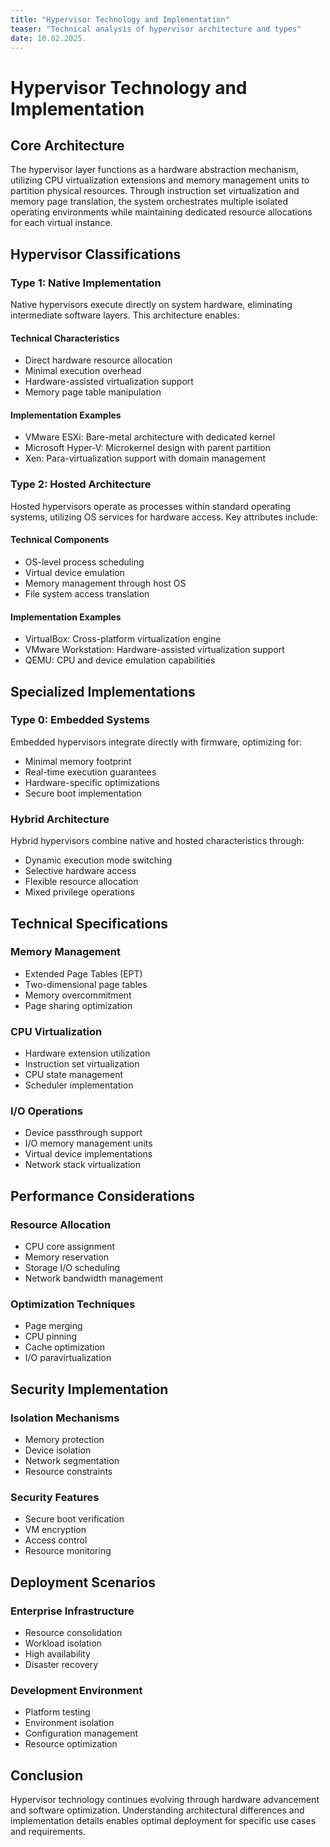 ```yaml
---
title: "Hypervisor Technology and Implementation"
teaser: "Technical analysis of hypervisor architecture and types"
date: 10.02.2025.
---
```


# Hypervisor Technology and Implementation

## Core Architecture

The hypervisor layer functions as a hardware abstraction mechanism, utilizing CPU virtualization extensions and memory management units to partition physical resources. Through instruction set virtualization and memory page translation, the system orchestrates multiple isolated operating environments while maintaining dedicated resource allocations for each virtual instance.

## Hypervisor Classifications

### Type 1: Native Implementation

Native hypervisors execute directly on system hardware, eliminating intermediate software layers. This architecture enables:

#### Technical Characteristics

* Direct hardware resource allocation
* Minimal execution overhead
* Hardware-assisted virtualization support
* Memory page table manipulation

#### Implementation Examples

* VMware ESXi: Bare-metal architecture with dedicated kernel
* Microsoft Hyper-V: Microkernel design with parent partition
* Xen: Para-virtualization support with domain management

### Type 2: Hosted Architecture

Hosted hypervisors operate as processes within standard operating systems, utilizing OS services for hardware access. Key attributes include:

#### Technical Components

* OS-level process scheduling
* Virtual device emulation
* Memory management through host OS
* File system access translation

#### Implementation Examples

* VirtualBox: Cross-platform virtualization engine
* VMware Workstation: Hardware-assisted virtualization support
* QEMU: CPU and device emulation capabilities

## Specialized Implementations

### Type 0: Embedded Systems

Embedded hypervisors integrate directly with firmware, optimizing for:

* Minimal memory footprint
* Real-time execution guarantees
* Hardware-specific optimizations
* Secure boot implementation

### Hybrid Architecture

Hybrid hypervisors combine native and hosted characteristics through:

* Dynamic execution mode switching
* Selective hardware access
* Flexible resource allocation
* Mixed privilege operations

## Technical Specifications

### Memory Management

* Extended Page Tables (EPT)
* Two-dimensional page tables
* Memory overcommitment
* Page sharing optimization

### CPU Virtualization

* Hardware extension utilization
* Instruction set virtualization
* CPU state management
* Scheduler implementation

### I/O Operations

* Device passthrough support
* I/O memory management units
* Virtual device implementations
* Network stack virtualization

## Performance Considerations

### Resource Allocation

* CPU core assignment
* Memory reservation
* Storage I/O scheduling
* Network bandwidth management

### Optimization Techniques

* Page merging
* CPU pinning
* Cache optimization
* I/O paravirtualization

## Security Implementation

### Isolation Mechanisms

* Memory protection
* Device isolation
* Network segmentation
* Resource constraints

### Security Features

* Secure boot verification
* VM encryption
* Access control
* Resource monitoring

## Deployment Scenarios

### Enterprise Infrastructure

* Resource consolidation
* Workload isolation
* High availability
* Disaster recovery

### Development Environment

* Platform testing
* Environment isolation
* Configuration management
* Resource optimization

## Conclusion

Hypervisor technology continues evolving through hardware advancement and software optimization. Understanding architectural differences and implementation details enables optimal deployment for specific use cases and requirements.